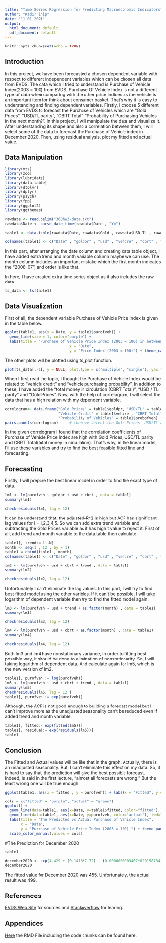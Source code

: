 ```yaml
---
title: "Time Series Regression for Predicting Macroeconomic Indicators"
author: "Kadir İnip"
date: "11 01 2021"
output:
  html_document: default
  pdf_document: default
---
```


```r
knitr::opts_chunk$set(echo = TRUE)
```

## Introduction

In this project, we have been forecasted a chosen dependent variable with respect to different independent variables which can be chosen all data from EVDS. The data which I tried to understand is Purchase of Vehicle Index(2003 = 100) from EVDS. Purchase Of Vehicle Index is not a different type of data when comparing with the other price indices as the vehicle is an important item for think about consumer basket. That's why it is easy to understanding and finding dependent variables. Firstly, I choose 5 different data from EVDS to forecast the Purchase of Vehicles which are "Gold Prices", "USD/TL parity", "CBRT Total", "Probability of Purchasing Vehicles in the next month?". 
In this project, I will manipulate the data and visualize it. After understanding its shape and also a correlation between them, I will select some of the data to forecast the Purchase of Vehicle index in December 2020. Then, using residual analysis, plot my fitted and actual value. 

## Data Manipulation

```r
library(xts)
library(zoo)
library(lubridate)
library(data.table)
library(dtplyr)
library(dplyr)
library(psych)
library(fpp)
library(ggplot2)
library(ggthemes)
```

```r
rawdata <- read.delim("360hw3-data.txt")
rawdata$Date <- parse_date_time(rawdata$Date , "Ym")

table1 <- data.table(rawdata$Date, rawdata$Gold , rawdata$USD.TL , rawdata$Veh.Credit , rawdata$CBRT.Total , rawdata$PurofVehicles , rawdata$ProbofPurchasingVehicle)

colnames(table1) <- c("Date" , "goldpr" , "usd" , "vehcre" , "cbrt" , "purofveh" , "probofveh")
```

In this part, after arranging the date column and creating data.table object, I have added extra trend and month variable column maybe we can use. The month column includes an important mistake which the first month indicates the "2008-07", and order is like that. 

In here, I have created extra time series object as it also includes the raw data. 

```r
ts_data <- ts(table1)

```

## Data Visualization

First of all, the dependent variable Purchase of Vehicle Price Index is given in the table below. 

```r

ggplot(table1, aes(x = Date, y = table1$purofveh)) +
  geom_line(size = 1, color="purple") + 
  labs(title = "Purchase of Vehicle Price Index (2003 = 100) in between 2008-07 and 2020-11", 
                             x = "Date",
                             y = "Price Index (2003 = 100)") + theme_calc()

```

The other plots will be plotted using ts_plot function. 

```r

plot(ts_data[,-1], y = NULL, plot.type = c("multiple", "single"), yax.flip = TRUE, axes = TRUE, col = "purple", main = "Plot of All")

```

When I first read the topic, I thought the Purchase of Vehicle Index would be related to "vehicle credit" and "vehicle purchasing probability". In addition to these, I have added the "total money in circulation (CBRT Total)", "USD / TL parity" and "Gold Prices". Now, with the help of correlogram, I will select the data that has a high relation with my dependent variable.


```r
corelogram<- data.frame("Gold Prices" = table1$goldpr, "USD/TL" = table1$usd , 
                        "Vehicle Credit" = table1$vehcre , "CBRT Total" = table1$cbrt , "Purchase of Vehicle" = table1$purofveh ,
                        "Probability of Vehicles" = table1$probofveh)
pairs.panels(corelogram)     # then we select the Gold Prices, USD/TL and CBRT Total for model.
```

In the given correlogram I found that the correlation coefficients of Purchase of Vehicle Price Index are high with Gold Prices, USD/TL parity and CBRT Total(total money in circulation). That's why, in the linear model, I'll use these variables and try to find the best feasible fitted line and forecasting. 

## Forecasting 

Firstly, I will prepare the best linear model in order to find the exact type of data. 

```r
lm1 <- lm(purofveh ~ goldpr + usd + cbrt , data = table1)
summary(lm1)
```

```r
checkresiduals(lm1, lag = 12)
```

It can be understand that, the adjusted-R^2 is high but ACF has significant lag values for i = 1,2,3,4,5. So we can add extra trend variable and subtracting the Gold Prices variable as it has high t value to reject it.
First of all, add trend and month variable to the data.table then calculate.

```r
table1[, trend:= 1:.N]
month <- seq(1 , 12 , by = 1)
table1 = cbind(table1 , month) 
colnames(table1) <- c("Date" , "goldpr" , "usd" , "vehcre" , "cbrt" , "purofveh" , "probofveh", "trend" , "month")

lm2 <- lm(purofveh ~ usd + cbrt + trend , data = table1)
summary(lm2)
```

```r
checkresiduals(lm2, lag = 12)
```

Unfortunately I can't eliminate the lag values. In this part, I will try to find best fitted model using the other varibles. If it can't be possible, I will take logarithm of dependent variable then try to find the fitted model again. 
```r
lm3 <- lm(purofveh ~ usd + trend + as.factor(month) , data = table1)
summary(lm3)

```

```r
checkresiduals(lm3, lag = 12)
```

```r
lm4 <- lm(purofveh ~ usd + cbrt + as.factor(month) , data = table1)
summary(lm4)
```

```r
checkresiduals(lm4, lag = 12)
```

Both lm3 and lm4 have nonstationary variance, in order to fitting best possible way, it should be done to elimination of nonstationarity. So, I will taking logarithm of dependent data. And calculate again for lm5, which is the new version of lm2. 

```r
table1[, purofveh := log(purofveh)]
lm5 <- lm(purofveh ~ usd + cbrt + trend , data = table1)
summary(lm5)
checkresiduals(lm5, lag = 12 )
table1[, purofveh := exp(purofveh)]

```

Although, the ACF is not good enough to building a forecast model but I can't improve more as the unadjusted seasonality can't be reduced even if added trend and month variable.  
```r
table1[, fitted:= exp(fitted(lm5))]
table1[, residual:= exp(residuals(lm5))]
table1
```

## Conclusion 

The Fitted and Actual values will be like that in the graph. Actually, there is an unadjusted seasonality. But, I can't eliminate this effect on my data. So, it is hard to say that, the prediction will give the best possible forecast. Indeed, is said in the first lecture, "almost all forecasts are wrong." But the least wrong one will be true enough. 

```r
ggplot(table1, aes(x = fitted , y = purofveh)) + labs(x = "Fitted", y = "Actual")+ geom_point( color = "purple") + geom_abline(slope = 1, intercept = 0 , size = 1.2) + theme_pander()
```

```r

cols = c("fitted" = "purple", "actual" = "green")
ggplot() +
  geom_line(data=table1, aes(x=Date, y=table1$fitted, color="fitted"), lwd=1) +
  geom_line(data=table1, aes(x=Date, y=purofveh, color="actual"), lwd=1) +
  labs(title = "The Predicted vs Actual Purchase of Vehicle Index", 
       x = "Date",
       y = "Purchase of Vehicle Price Index (2003 = 100) ") + theme_pander()+
  scale_color_manual(values = cols)

```


#The Prediction for December 2020
```r
table1
```
```r
december2020 <- exp(4.429 + (0.1418*7.72) - (0.0000000003407*820158734) + (0.005841*150))
december2020
```

The fitted value for December 2020 was 455. Unfortunately, the actual result was 499.


## References
[EVDS Web Site](https://evds2.tcmb.gov.tr/) for sources and [Stackoverflow](https://stackoverflow.com/) for learing.

##   Appendices
[Here](https://bu-ie-360.github.io/fall20-kadirnp/files/HW3.Rmd) the RMD File including the code chunks can be found here.




